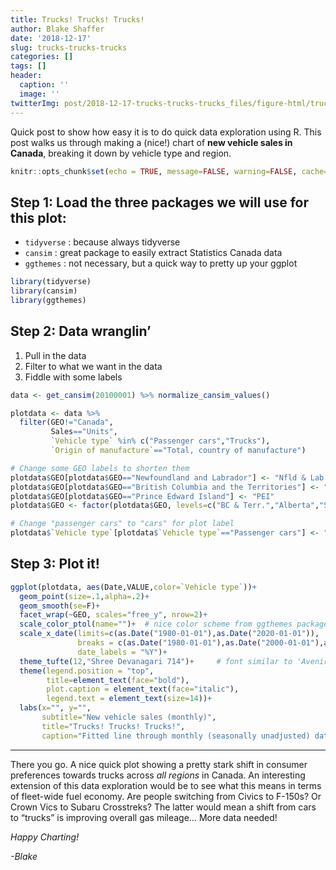 ```yaml
---
title: Trucks! Trucks! Trucks!
author: Blake Shaffer
date: '2018-12-17'
slug: trucks-trucks-trucks
categories: []
tags: []
header:
  caption: ''
  image: ''
twitterImg: post/2018-12-17-trucks-trucks-trucks_files/figure-html/truckplot-1.png
---
```

Quick post to show how easy it is to do quick data exploration using R. This post walks us through making a (nice!) chart of **new vehicle sales in Canada**, breaking it down by vehicle type and region.

```r
knitr::opts_chunk$set(echo = TRUE, message=FALSE, warning=FALSE, cache=TRUE)
```

## Step 1: Load the three packages we will use for this plot:

* `tidyverse` : because always tidyverse
* `cansim` : great package to easily extract Statistics Canada data
* `ggthemes` : not necessary, but a quick way to pretty up your ggplot


```r
library(tidyverse)
library(cansim)
library(ggthemes)
```

## Step 2: Data wranglin'

1. Pull in the data
2. Filter to what we want in the data
3. Fiddle with some labels

```r
data <- get_cansim(20100001) %>% normalize_cansim_values()

plotdata <- data %>%
  filter(GEO!="Canada",
         Sales=="Units",
         `Vehicle type` %in% c("Passenger cars","Trucks"),
         `Origin of manufacture`=="Total, country of manufacture")

# Change some GEO labels to shorten them
plotdata$GEO[plotdata$GEO=="Newfoundland and Labrador"] <- "Nfld & Lab."
plotdata$GEO[plotdata$GEO=="British Columbia and the Territories"] <- "BC & Terr."
plotdata$GEO[plotdata$GEO=="Prince Edward Island"] <- "PEI"
plotdata$GEO <- factor(plotdata$GEO, levels=c("BC & Terr.","Alberta","Saskatchewan","Manitoba","Ontario","Quebec","New Brunswick","PEI","Nova Scotia","Nfld & Lab."))

# Change "passenger cars" to "cars" for plot label
plotdata$`Vehicle type`[plotdata$`Vehicle type`=="Passenger cars"] <- "Cars"
```

## Step 3: Plot it!

```r
ggplot(plotdata, aes(Date,VALUE,color=`Vehicle type`))+
  geom_point(size=.1,alpha=.2)+
  geom_smooth(se=F)+
  facet_wrap(~GEO, scales="free_y", nrow=2)+
  scale_color_ptol(name="")+  # nice color scheme from ggthemes package
  scale_x_date(limits=c(as.Date("1980-01-01"),as.Date("2020-01-01")),
               breaks = c(as.Date("1980-01-01"),as.Date("2000-01-01"),as.Date("2020-01-01")),
               date_labels = "%Y")+
  theme_tufte(12,"Shree Devanagari 714")+     # font similar to 'Avenir'
  theme(legend.position = "top",
        title=element_text(face="bold"),
        plot.caption = element_text(face="italic"),
        legend.text = element_text(size=14))+
  labs(x="", y="",
       subtitle="New vehicle sales (monthly)",
       title="Trucks! Trucks! Trucks!",
       caption="Fitted line through monthly (seasonally unadjusted) data.\nSource: Statscan NDM Table 20-10-0001.")
```

***

There you go. A nice quick plot showing a pretty stark shift in consumer preferences towards trucks across *all regions* in Canada. An interesting extension of this data exploration would be to see what this means in terms of fleet-wide fuel economy. Are people switching from Civics to F-150s? Or Crown Vics to Subaru Crosstreks? The latter would mean a shift from cars to "trucks" is improving overall gas mileage... More data needed!

*Happy Charting!*

*-Blake*